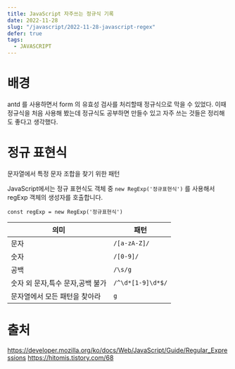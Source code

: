 ```yaml
---
title: JavaScript 자주쓰는 정규식 기록
date: 2022-11-28
slug: "/javascript/2022-11-28-javascript-regex"
defer: true
tags:
  - JAVASCRIPT
---
```


# 배경

antd 를 사용하면서
form 의 유효성 검사를 처리할때
정규식으로 막을 수 있었다.
이때 정규식을 처음 사용해 봤는데
정규식도 공부하면 만들수 있고
자주 쓰는 것들은 정리해도 좋다고 생각했다.


# 정규 표현식

문자열에서 특정 문자 조합을 찾기 위한 패턴

JavaScript에서는 정규 표현식도 객체 중 `new RegExp('정규표현식')` 를 사용해서 regExp 객체의 생성자를 호출합니다.

 `const regExp = new RegExp('정규표현식')`



|의미   | 패턴  |
|---|---|
|문자| `/[a-zA-Z]/`  |
|숫자| `/[0-9]/`  |
|공백|   `/\s/g`|
|숫자 외 문자,특수 문자,공백 불가|`/^\d*[1-9]\d*$/`|
| 문자열에서 모든 패턴을 찾아라|`g`|



# 출처
https://developer.mozilla.org/ko/docs/Web/JavaScript/Guide/Regular_Expressions
https://hitomis.tistory.com/68